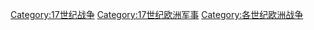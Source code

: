 [[Category:17世纪战争|Category:17世纪战争]]
[[Category:17世纪欧洲军事|Category:17世纪欧洲军事]]
[[Category:各世纪欧洲战争|Category:各世纪欧洲战争]]